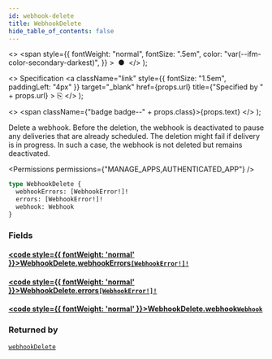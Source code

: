 ```yaml
---
id: webhook-delete
title: WebhookDelete
hide_table_of_contents: false
---
```


  <>
    <span
      style={{
        fontWeight: "normal",
        fontSize: ".5em",
        color: "var(--ifm-color-secondary-darkest)",
      }}
    >
      &nbsp;●&nbsp;
    </span>
  </>
);

  <>
    Specification
    <a
      className="link"
      style={{ fontSize: "1.5em", paddingLeft: "4px" }}
      target="\_blank"
      href={props.url}
      title={"Specified by " + props.url}
    >
      ⎘
    </a>
  </>
);

  <>
    <span className={"badge badge--" + props.class}>{props.text}</span>
  </>
);

Delete a webhook. Before the deletion, the webhook is deactivated to pause any deliveries that are already scheduled. The deletion might fail if delivery is in progress. In such a case, the webhook is not deleted but remains deactivated.

<Permissions permissions={"MANAGE_APPS,AUTHENTICATED_APP"} />

```graphql
type WebhookDelete {
  webhookErrors: [WebhookError!]!
  errors: [WebhookError!]!
  webhook: Webhook
}
```

### Fields

#### [<code style={{ fontWeight: 'normal' }}>WebhookDelete.<b>webhookErrors</b></code>](#)<Bullet />[`[WebhookError!]!`](../../../api-reference/webhooks/objects/webhook-error) <Badge class="secondary" text="non-null"/> <Badge class="secondary" text="object"/> <Badge class="secondary" text="webhooks"/>

>

#### [<code style={{ fontWeight: 'normal' }}>WebhookDelete.<b>errors</b></code>](#)<Bullet />[`[WebhookError!]!`](../../../api-reference/webhooks/objects/webhook-error) <Badge class="secondary" text="non-null"/> <Badge class="secondary" text="object"/> <Badge class="secondary" text="webhooks"/>

>

#### [<code style={{ fontWeight: 'normal' }}>WebhookDelete.<b>webhook</b></code>](#)<Bullet />[`Webhook`](../../../api-reference/webhooks/objects/webhook) <Badge class="secondary" text="object"/> <Badge class="secondary" text="webhooks"/>

>

### Returned by

[`webhookDelete`](../../../api-reference/webhooks/mutations/webhook-delete) <Badge class="secondary" text="mutation"/>

